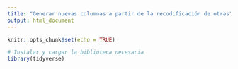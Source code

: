 ```yaml
---
title: "Generar nuevas columnas a partir de la recodificación de otras"
output: html_document
---
```



```r
knitr::opts_chunk$set(echo = TRUE)
```

```r
# Instalar y cargar la biblioteca necesaria
library(tidyverse)
```


